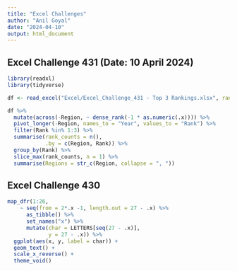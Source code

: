 ```yaml
---
title: "Excel Challenges"
author: "Anil Goyal"
date: "2024-04-10"
output: html_document
---
```


## Excel Challenge 431 (Date: 10 April 2024)

```r
library(readxl)
library(tidyverse)

df <- read_excel("Excel/Excel_Challenge_431 - Top 3 Rankings.xlsx", range = cell_cols(LETTERS[1:8]))

df %>%
  mutate(across(-Region, ~ dense_rank(-1 * as.numeric(.x)))) %>% 
  pivot_longer(-Region, names_to = "Year", values_to = "Rank") %>% 
  filter(Rank %in% 1:3) %>% 
  summarise(rank_counts = n(),
            .by = c(Region, Rank)) %>% 
  group_by(Rank) %>% 
  slice_max(rank_counts, n = 1) %>% 
  summarise(Regions = str_c(Region, collapse = ", "))
```

## Excel Challenge 430

```r
map_dfr(1:26,
    ~ seq(from = 2*.x -1, length.out = 27 - .x) %>% 
      as_tibble() %>% 
      set_names("x") %>% 
      mutate(char = LETTERS[seq(27 - .x)],
             y = 27 - .x)) %>% 
  ggplot(aes(x, y, label = char)) +
  geom_text() +
  scale_x_reverse() +
  theme_void()
```


